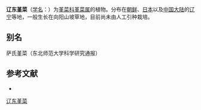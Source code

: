 {{Speciesbox
| name = 辽东堇菜
| status = 
| status_system = 
| image =
| genus = Viola
| species =  savatieri
| authority = Makino
}}

'''辽东堇菜'''（[[学名|学名]]：{{lang|la|''Viola savatieri''}}）为[[堇菜科|堇菜科]][[堇菜属|堇菜属]]的植物。分布在[[朝鲜|朝鲜]]、[[日本|日本]]以及[[中国大陆|中国大陆]]的[[辽宁|辽宁]]等地，一般生长在向阳山坡草地，目前尚未由人工引种栽培。

== 别名 ==
萨氏堇菜（东北师范大学科学研究通报）

== 参考文献 ==
<div class="references-small">
* {{cite web| url =http://www.bioinfo.cn/db05/KmzwSpecies.php?action=view&id=23843| title =辽东堇菜| work =《中国高等植物数据库全库》| publisher =中国科学院微生物研究所| author =昆明植物研究所| accessdate =2009-02-25| deadurl =yes| archiveurl =https://web.archive.org/web/20160305041818/http://www.bioinfo.cn/db05/KmzwSpecies.php?action=view&id=23843| archivedate =2016-03-05}}
</div>
{{Taxonbar|from=Q15232355}}

[[Category:堇菜属|辽东堇菜]]


{{植物小作品}}